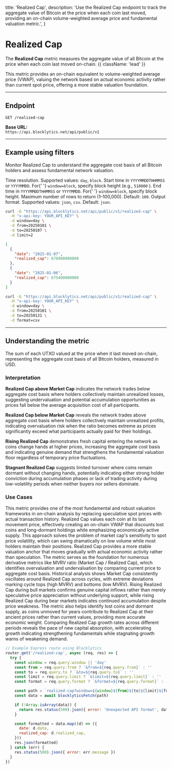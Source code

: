   title: 'Realized Cap',
  description:
    'Use the Realized Cap endpoint to track the aggregate value of Bitcoin at the price when each coin last moved, providing an on-chain volume-weighted average price and fundamental valuation metric.',
}

# Realized Cap

The **Realized Cap** metric measures the aggregate value of all Bitcoin at the price when each coin last moved on-chain. {{ className: 'lead' }}

This metric provides an on-chain equivalent to volume-weighted average price (VWAP), valuing the network based on actual economic activity rather than current spot price, offering a more stable valuation foundation.

---

## Endpoint

`GET /realized-cap`

**Base URL:**  
`https://api.blocklytics.net/api/public/v1`

---

## Example using filters

<Row>
  <Col>

Monitor Realized Cap to understand the aggregate cost basis of all Bitcoin holders and assess fundamental network valuation.

<Properties>
  <Property name="window" type="string">
    Time resolution. Supported values: <code>day</code>, <code>block</code>.
  </Property>
  <Property name="from" type="string">
    Start time in <code>YYYYMMDDTHHMMSS</code> or <code>YYYYMMDD</code>. For{' '}
    <code>window=block</code>, specify block height (e.g., <code>510000</code>
    ).
  </Property>
  <Property name="to" type="string">
    End time in <code>YYYYMMDDTHHMMSS</code> or <code>YYYYMMDD</code>. For{' '}
    <code>window=block</code>, specify block height.
  </Property>
  <Property name="limit" type="integer">
    Maximum number of rows to return (1–100,000). Default: <code>100</code>.
  </Property>
  <Property name="format" type="string">
    Output format. Supported values: <code>json</code>, <code>csv</code>.
    Default: <code>json</code>.
  </Property>
</Properties>

  </Col>
  <Col>

```bash {title="Requesting Realized Cap data"}
curl -G "https://api.blocklytics.net/api/public/v1/realized-cap" \
  -H "x-api-key: YOUR_API_KEY" \
  -d window=day \
  -d from=20250101 \
  -d to=20250107 \
  -d limit=2
```

```json {title="Sample JSON response"}
[
  {
    "date": "2025-01-07",
    "realized_cap": 678900000000
  },
  {
    "date": "2025-01-06",
    "realized_cap": 675400000000
  }
]
```

```bash {title="Exporting as CSV"}
curl -G "https://api.blocklytics.net/api/public/v1/realized-cap" \
  -H "x-api-key: YOUR_API_KEY" \
  -d window=day \
  -d from=20250101 \
  -d to=20250131 \
  -d format=csv
```

  </Col>
</Row>

---

## Understanding the metric

<Row>
  <Col>

<Properties>
  <Property name="realized_cap" type="number">
    The sum of each UTXO valued at the price when it last moved on-chain,
    representing the aggregate cost basis of all Bitcoin holders, measured in
    USD.
  </Property>
</Properties>

### Interpretation

**Realized Cap above Market Cap** indicates the network trades below aggregate cost basis where holders collectively maintain unrealized losses, suggesting undervaluation and potential accumulation opportunities as prices fall below the average acquisition cost of all participants.

**Realized Cap below Market Cap** reveals the network trades above aggregate cost basis where holders collectively maintain unrealized profits, indicating overvaluation risk when the ratio becomes extreme as prices significantly exceed what participants actually paid for their holdings.

**Rising Realized Cap** demonstrates fresh capital entering the network as coins change hands at higher prices, increasing the aggregate cost basis and indicating genuine demand that strengthens the fundamental valuation floor regardless of temporary price fluctuations.

**Stagnant Realized Cap** suggests limited turnover where coins remain dormant without changing hands, potentially indicating either strong holder conviction during accumulation phases or lack of trading activity during low-volatility periods when neither buyers nor sellers dominate.

### Use Cases

This metric provides one of the most fundamental and robust valuation frameworks in on-chain analysis by replacing speculative spot prices with actual transaction history. Realized Cap values each coin at its last movement price, effectively creating an on-chain VWAP that discounts lost coins and long-dormant holdings while emphasizing economically active supply. This approach solves the problem of market cap's sensitivity to spot price volatility, which can swing dramatically on low volume while most holders maintain their positions. Realized Cap provides a more stable valuation anchor that moves gradually with actual economic activity rather than speculation. The metric serves as the foundation for numerous derivative metrics like MVRV ratio (Market Cap / Realized Cap), which identifies overvaluation and undervaluation by comparing current price to aggregate cost basis. Historical analysis shows Market Cap consistently oscillates around Realized Cap across cycles, with extreme deviations marking cycle tops (high MVRV) and bottoms (low MVRV). Rising Realized Cap during bull markets confirms genuine capital inflows rather than merely speculative price appreciation without underlying support, while rising Realized Cap during bear markets indicates continued accumulation despite price weakness. The metric also helps identify lost coins and dormant supply, as coins unmoved for years contribute to Realized Cap at their ancient prices rather than current values, providing more accurate economic weight. Comparing Realized Cap growth rates across different periods reveals the pace of new capital absorption, with accelerating growth indicating strengthening fundamentals while stagnating growth warns of weakening demand.

  </Col>
  <Col>

```js {title="Node.js (Express) example"}
// Example Express route using Blocklytics
router.get('/realized-cap', async (req, res) => {
  try {
    const window = req.query.window || 'day'
    const from = req.query.from ? `&from=${req.query.from}` : ''
    const to = req.query.to ? `&to=${req.query.to}` : ''
    const limit = req.query.limit ? `&limit=${req.query.limit}` : ''
    const format = req.query.format ? `&format=${req.query.format}` : ''

    const path = `realized-cap?window=${window}${from}${to}${limit}${format}`
    const data = await blocklyticsFetch(path)

    if (!Array.isArray(data)) {
      return res.status(500).json({ error: 'Unexpected API format', data })
    }

    const formatted = data.map((d) => ({
      date: d.date,
      realized_cap: d.realized_cap,
    }))
    res.json(formatted)
  } catch (err) {
    res.status(500).json({ error: err.message })
  }
})
```

  </Col>
</Row>
